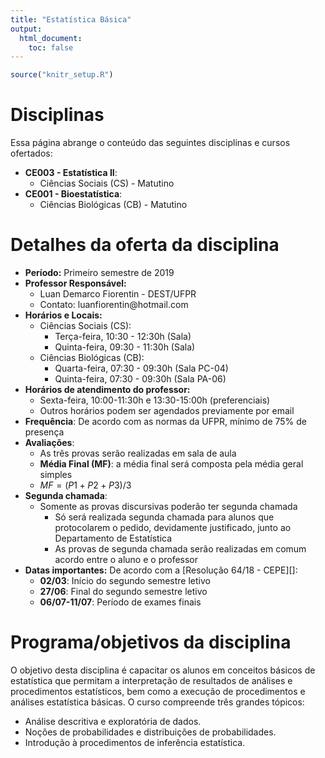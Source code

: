 ```yaml
---
title: "Estatística Básica"
output: 
  html_document:
    toc: false
---
```


```r
source("knitr_setup.R")
```


 <!-- <div class="alert alert-danger" role="alert"> -->
 <!-- </div> -->

# Disciplinas

Essa página abrange o conteúdo das seguintes disciplinas e cursos ofertados:

- **CE003 - Estatística II**:
  - Ciências Sociais (CS) - Matutino
- **CE001 - Bioestatística**:
  - Ciências Biológicas (CB) - Matutino

# Detalhes da oferta da disciplina

- **Período:** Primeiro semestre de 2019
- **Professor Responsável:**
    - Luan Demarco Fiorentin - DEST/UFPR
    - Contato: luanfiorentin@hotmail.com
- **Horários e Locais:**
  - Ciências Sociais (CS):
    - Terça-feira, 10:30 - 12:30h (Sala)
    - Quinta-feira, 09:30 - 11:30h (Sala)
  - Ciências Biológicas (CB):
    - Quarta-feira, 07:30 - 09:30h (Sala PC-04)
    - Quinta-feira, 07:30 - 09:30h (Sala PA-06)
- **Horários de atendimento do professor:**
    - Sexta-feira, 10:00-11:30h e 13:30-15:00h (preferenciais) 
    - Outros horários podem ser agendados previamente por email
- **Frequência**: De acordo com as normas da UFPR, mínimo de 75% de presença
- **Avaliações**:
  - As três provas serão realizadas em sala de aula
  - **Média Final (MF)**: a média final será composta pela média geral simples
  - $MF = (P1 + P2 + P3) / 3$
- **Segunda chamada**:
  - Somente as provas discursivas poderão ter segunda chamada
    - Só será realizada segunda chamada para alunos que protocolarem o
      pedido, devidamente justificado, junto ao Departamento de
      Estatística
    - As provas de segunda chamada serão realizadas em comum acordo entre 
      o aluno e o professor
- **Datas importantes:** De acordo com a [Resolução 64/18 - CEPE][]:
    - **02/03**: Início do segundo semestre letivo
    - **27/06**: Final do segundo semestre letivo
    - **06/07-11/07**: Período de exames finais

# Programa/objetivos da disciplina

O objetivo desta disciplina é capacitar os alunos em conceitos básicos
de estatística que permitam a interpretação de resultados de análises e
procedimentos estatísticos, bem como a execução de procedimentos e 
análises estatística básicas. O curso compreende três grandes tópicos:

- Análise descritiva e exploratória de dados.
- Noções de probabilidades e distribuições de probabilidades.
- Introdução à procedimentos de inferência estatística.

<!-- links -->

[Resolução 24/19 - CEPE]: http://www.est.ufpr.br/arquivos/cepe-24.19.pdf